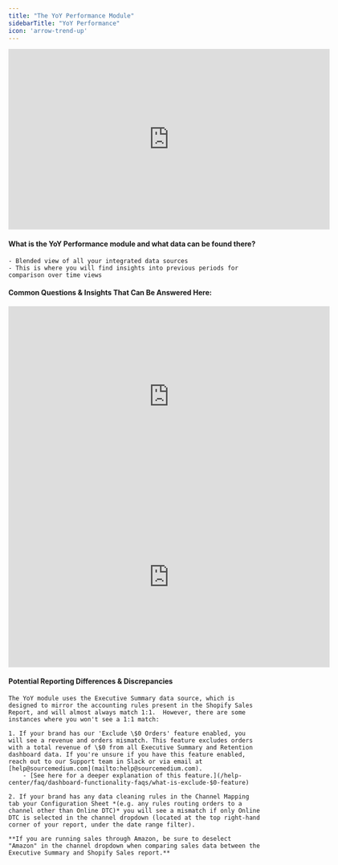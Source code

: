 ```yaml
---
title: "The YoY Performance Module"
sidebarTitle: "YoY Performance"
icon: 'arrow-trend-up'
---
```

<iframe width="640" height="360" src="https://www.loom.com/embed/9da9cdf038924e98a061aa9ce93386ca?sid=1ecc860f-1f1b-44ac-bf4c-e51d9cc6842c" frameborder="0" webkitallowfullscreen mozallowfullscreen allowfullscreen></iframe>


#### What is the YoY Performance module and what data can be found there?
    - Blended view of all your integrated data sources
    - This is where you will find insights into previous periods for comparison over time views
#### Common Questions & Insights That Can Be Answered Here:
<AccordionGroup>
<Accordion title="What are the main drivers of our over/(under) performance YoY?">
        <iframe width="640" height="360" src="https://www.loom.com/embed/475c649823484c928253a456002e398f?sid=0cfc9d3f-9053-4c7a-a34c-406a95fd4945" frameborder="0" webkitallowfullscreen mozallowfullscreen allowfullscreen></iframe>
</Accordion>
<Accordion title="How did we do in Q1 2022 vs. @Q1 2023?">
    <iframe width="640" height="360" src="https://www.loom.com/embed/ad07b71351d545218837590fbbc61926?sid=0aa00f5e-eb13-4f3b-8e6a-676f3749cb61" frameborder="0" webkitallowfullscreen mozallowfullscreen allowfullscreen></iframe>
    </Accordion>
</AccordionGroup>

#### Potential Reporting Differences & Discrepancies
    The YoY module uses the Executive Summary data source, which is designed to mirror the accounting rules present in the Shopify Sales Report, and will almost always match 1:1.  However, there are some instances where you won't see a 1:1 match:
    
    1. If your brand has our 'Exclude \$0 Orders' feature enabled, you will see a revenue and orders mismatch. This feature excludes orders with a total revenue of \$0 from all Executive Summary and Retention dashboard data. If you're unsure if you have this feature enabled, reach out to our Support team in Slack or via email at [help@sourcemedium.com](mailto:help@sourcemedium.com).
        - [See here for a deeper explanation of this feature.](/help-center/faq/dashboard-functionality-faqs/what-is-exclude-$0-feature)
    
    2. If your brand has any data cleaning rules in the Channel Mapping tab your Configuration Sheet *(e.g. any rules routing orders to a channel other than Online DTC)* you will see a mismatch if only Online DTC is selected in the channel dropdown (located at the top right-hand corner of your report, under the date range filter).
    
    **If you are running sales through Amazon, be sure to deselect "Amazon" in the channel dropdown when comparing sales data between the Executive Summary and Shopify Sales report.**
